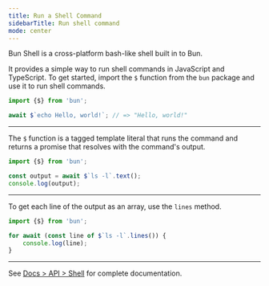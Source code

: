 ```yaml
---
title: Run a Shell Command
sidebarTitle: Run shell command
mode: center
---
```


Bun Shell is a cross-platform bash-like shell built in to Bun.

It provides a simple way to run shell commands in JavaScript and TypeScript. To get started, import the `$` function from the `bun` package and use it to run shell commands.

```ts foo.ts icon="/icons/typescript.svg"
import {$} from 'bun';

await $`echo Hello, world!`; // => "Hello, world!"
```

---

The `$` function is a tagged template literal that runs the command and returns a promise that resolves with the command's output.

```ts foo.ts icon="/icons/typescript.svg"
import {$} from 'bun';

const output = await $`ls -l`.text();
console.log(output);
```

---

To get each line of the output as an array, use the `lines` method.

```ts foo.ts icon="/icons/typescript.svg"
import {$} from 'bun';

for await (const line of $`ls -l`.lines()) {
	console.log(line);
}
```

---

See [Docs > API > Shell](https://bun.com/docs/runtime/shell) for complete documentation.

